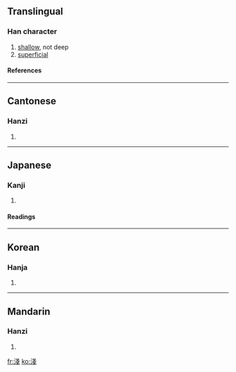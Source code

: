 {{see|浅}}

==Translingual==
===Han character===
{{Han char|rn=85|rad=水|as=08|sn=11|four=3315<sub>3</sub>|canj=水戈戈 (EII)}}
# [[shallow]], not deep
# [[superficial]]
====References====
{{Han ref|kx=0632.180|dkj=17697|dj=1039.010|hdz=31646.020|uh=6DFA|ud=28154|bh=B24C|bd=45644}}

----
==Cantonese==
===Hanzi===
{{yue-hanzi|jyut=|y=chin2}}
# {{defn|Cantonese}}

----
==Japanese==
===Kanji===
{{ja-kanji|grade=|rs=水08}}
# {{defn|Japanese}} 
====Readings====
{{ja-readings|on=[[せん]] (sen)|kun=[[あさい]] (asai)}}

----
==Korean==
===Hanja===
{{ko-hanja|hangeul=[[천]]|eumhun=|rv=cheon|mr=ch'ŏn|y=chen}}
# {{defn|Korean}}

----
==Mandarin==
===Hanzi===
{{cmn-hanzi|sim=浅|pin=[[cán]] (can2), [[jiān]] (jian1), [[jiàn]] (jian4), [[qiǎn]] (qian3), [[zàn]] (zan4)|wg=ts'an<sup>2</sup>, chien<sup>1</sup>, chien<sup>4</sup>, ch'ien<sup>3</sup>, tsan<sup>4</sup>}}
# {{defn|Mandarin}}

[[fr:淺]]
[[ko:淺]]